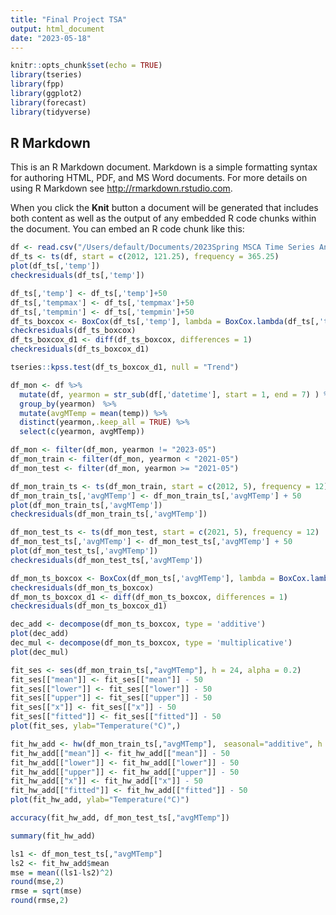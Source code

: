 ```yaml
---
title: "Final Project TSA"
output: html_document
date: "2023-05-18"
---
```


```r
knitr::opts_chunk$set(echo = TRUE)
library(tseries)
library(fpp)
library(ggplot2)
library(forecast)
library(tidyverse)
```

## R Markdown

This is an R Markdown document. Markdown is a simple formatting syntax for authoring HTML, PDF, and MS Word documents. For more details on using R Markdown see <http://rmarkdown.rstudio.com>.

When you click the **Knit** button a document will be generated that includes both content as well as the output of any embedded R code chunks within the document. You can embed an R code chunk like this:

```r
df <- read.csv("/Users/default/Documents/2023Spring MSCA Time Series Analysis/Final Project/finalData.csv")
df_ts <- ts(df, start = c(2012, 121.25), frequency = 365.25)
plot(df_ts[,'temp'])
checkresiduals(df_ts[,'temp'])
```
```r
df_ts[,'temp'] <- df_ts[,'temp']+50
df_ts[,'tempmax'] <- df_ts[,'tempmax']+50
df_ts[,'tempmin'] <- df_ts[,'tempmin']+50
df_ts_boxcox <- BoxCox(df_ts[,'temp'], lambda = BoxCox.lambda(df_ts[,'temp']))
checkresiduals(df_ts_boxcox)
df_ts_boxcox_d1 <- diff(df_ts_boxcox, differences = 1)
checkresiduals(df_ts_boxcox_d1)
```
```r
tseries::kpss.test(df_ts_boxcox_d1, null = "Trend")
```

```r
df_mon <- df %>%
  mutate(df, yearmon = str_sub(df[,'datetime'], start = 1, end = 7) ) %>%
  group_by(yearmon)　%>%
  mutate(avgMTemp = mean(temp)) %>% 
  distinct(yearmon,.keep_all = TRUE) %>%
  select(c(yearmon, avgMTemp))

df_mon <- filter(df_mon, yearmon != "2023-05")
df_mon_train <- filter(df_mon, yearmon < "2021-05")
df_mon_test <- filter(df_mon, yearmon >= "2021-05")

df_mon_train_ts <- ts(df_mon_train, start = c(2012, 5), frequency = 12)
df_mon_train_ts[,'avgMTemp'] <- df_mon_train_ts[,'avgMTemp'] + 50
plot(df_mon_train_ts[,'avgMTemp'])
checkresiduals(df_mon_train_ts[,'avgMTemp'])

df_mon_test_ts <- ts(df_mon_test, start = c(2021, 5), frequency = 12)
df_mon_test_ts[,'avgMTemp'] <- df_mon_test_ts[,'avgMTemp'] + 50
plot(df_mon_test_ts[,'avgMTemp'])
checkresiduals(df_mon_test_ts[,'avgMTemp'])
```

```r
df_mon_ts_boxcox <- BoxCox(df_mon_ts[,'avgMTemp'], lambda = BoxCox.lambda(df_mon_ts[,'avgMTemp']))
checkresiduals(df_mon_ts_boxcox)
df_mon_ts_boxcox_d1 <- diff(df_mon_ts_boxcox, differences = 1)
checkresiduals(df_mon_ts_boxcox_d1)
```

```r
dec_add <- decompose(df_mon_ts_boxcox, type = 'additive')
plot(dec_add)
dec_mul <- decompose(df_mon_ts_boxcox, type = 'multiplicative')
plot(dec_mul)
```
```r
fit_ses <- ses(df_mon_train_ts[,"avgMTemp"], h = 24, alpha = 0.2)
fit_ses[["mean"]] <- fit_ses[["mean"]] - 50
fit_ses[["lower"]] <- fit_ses[["lower"]] - 50
fit_ses[["upper"]] <- fit_ses[["upper"]] - 50
fit_ses[["x"]] <- fit_ses[["x"]] - 50
fit_ses[["fitted"]] <- fit_ses[["fitted"]] - 50
plot(fit_ses, ylab="Temperature(°C)",)
```

```r
fit_hw_add <- hw(df_mon_train_ts[,"avgMTemp"],　seasonal="additive", h = 24)
fit_hw_add[["mean"]] <- fit_hw_add[["mean"]] - 50
fit_hw_add[["lower"]] <- fit_hw_add[["lower"]] - 50
fit_hw_add[["upper"]] <- fit_hw_add[["upper"]] - 50
fit_hw_add[["x"]] <- fit_hw_add[["x"]] - 50
fit_hw_add[["fitted"]] <- fit_hw_add[["fitted"]] - 50
plot(fit_hw_add, ylab="Temperature(°C)")
```

```r
accuracy(fit_hw_add, df_mon_test_ts[,"avgMTemp"])
```
```r
summary(fit_hw_add)
```

```r
ls1 <- df_mon_test_ts[,"avgMTemp"]
ls2 <- fit_hw_add$mean
mse = mean((ls1-ls2)^2)
round(mse,2)
rmse = sqrt(mse)
round(rmse,2)
```

